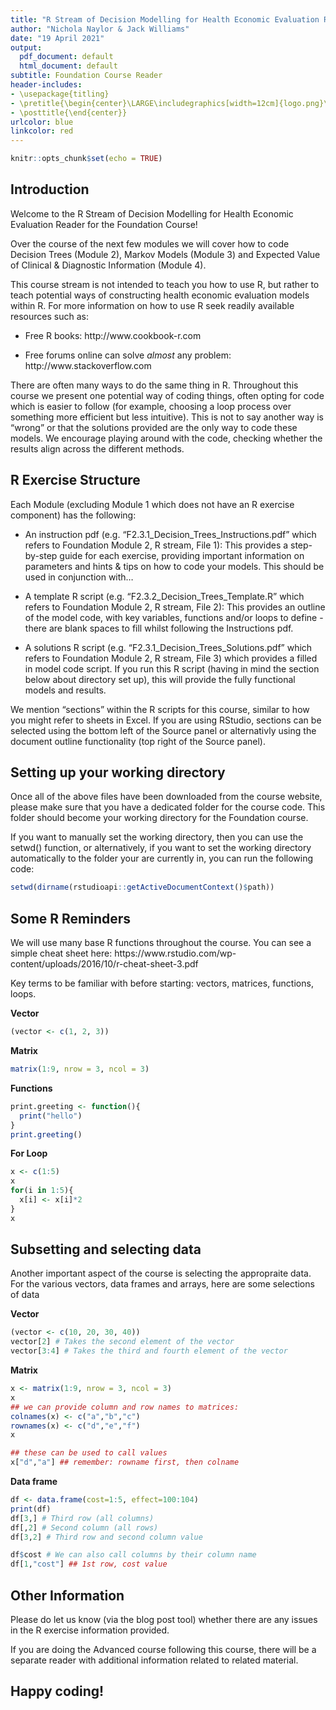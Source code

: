 ```yaml
---
title: "R Stream of Decision Modelling for Health Economic Evaluation Reader - Foundation Course"
author: "Nichola Naylor & Jack Williams"
date: "19 April 2021"
output:
  pdf_document: default
  html_document: default
subtitle: Foundation Course Reader
header-includes:
- \usepackage{titling}
- \pretitle{\begin{center}\LARGE\includegraphics[width=12cm]{logo.png}\\[\bigskipamount]}
- \posttitle{\end{center}}
urlcolor: blue
linkcolor: red
---
```


```r
knitr::opts_chunk$set(echo = TRUE)
```

## Introduction

Welcome to the R Stream of Decision Modelling for Health Economic Evaluation Reader for the Foundation Course! 

Over the course of the next few modules we will cover how to code Decision Trees (Module 2), Markov Models (Module 3) and Expected Value of Clinical & Diagnostic Information (Module 4).

This course stream is not intended to teach you how to use R, but rather to teach potential ways of constructing health economic evaluation models within R. For more information on how to use R seek readily available resources such as:

* Free R books:
http://www.cookbook-r.com

* Free forums online can solve *almost* any problem:
http://www.stackoverflow.com


There are often many ways to do the same thing in R. Throughout this course we present one potential way of coding things, often opting for code which is easier to follow (for example, choosing a loop process over something more efficient but less intuitive). This is not to say another way is "wrong" or that the solutions provided are the only way to code these models. We encourage playing around with the code, checking whether the results align across the different methods. 

## R Exercise Structure
 
Each Module (excluding Module 1 which does not have an R exercise component) has the following:

* An instruction pdf (e.g. "F2.3.1_Decision_Trees_Instructions.pdf" which refers to Foundation Module 2, R stream, File 1): This provides a step-by-step guide for each exercise, providing important information on parameters and hints & tips on how to code your models. This should be used in conjunction with...

* A template R script (e.g. "F2.3.2_Decision_Trees_Template.R" which refers to Foundation Module 2, R stream, File 2): This provides an outline of the model code, with key variables, functions and/or loops to define - there are blank spaces to fill whilst following the Instructions pdf. 

* A solutions R script (e.g. "F2.3.1_Decision_Trees_Solutions.pdf" which refers to Foundation Module 2, R stream, File 3) which provides a filled in model code script. If you run this R script (having in mind the section below about directory set up), this will provide the fully functional models and results. 

We mention "sections" within the R scripts for this course, similar to how you might refer to sheets in Excel. If you are using RStudio, sections can be selected using the bottom left of the Source panel or alternativly using the document outline functionality (top right of the Source panel).

## Setting up your working directory
Once all of the above files have been downloaded from the course website, please make sure that you have a dedicated folder for the course code. This folder should become your working directory for the Foundation course. 

If you want to manually set the working directory, then you can use the setwd() function, or alternatively, if you want to set the working directory automatically to the folder your are currently in, you can run the following code: 
```r
setwd(dirname(rstudioapi::getActiveDocumentContext()$path))
```


## Some R Reminders

We will use many base R functions throughout the course. You can see a simple cheat sheet here:
https://www.rstudio.com/wp-content/uploads/2016/10/r-cheat-sheet-3.pdf 

Key terms to be familiar with before starting: vectors, matrices, functions, loops. 

**Vector**
```r
(vector <- c(1, 2, 3))
```


**Matrix**
```r
matrix(1:9, nrow = 3, ncol = 3)

```


**Functions**
```r

print.greeting <- function(){
  print("hello")
}
print.greeting()
```

**For Loop**
```r

x <- c(1:5)
x
for(i in 1:5){
  x[i] <- x[i]*2
}
x

```

## Subsetting and selecting data 

Another important aspect of the course is selecting the appropraite data. For the various vectors, data frames and arrays, here are some selections of data


**Vector**
```r

(vector <- c(10, 20, 30, 40))
vector[2] # Takes the second element of the vector
vector[3:4] # Takes the third and fourth element of the vector

```

**Matrix**
```r
x <- matrix(1:9, nrow = 3, ncol = 3)
x
## we can provide column and row names to matrices:
colnames(x) <- c("a","b","c")
rownames(x) <- c("d","e","f")
x

## these can be used to call values
x["d","a"] ## remember: rowname first, then colname


```
**Data frame**
```r
df <- data.frame(cost=1:5, effect=100:104)
print(df)
df[3,] # Third row (all columns)
df[,2] # Second column (all rows)
df[3,2] # Third row and second column value

df$cost # We can also call columns by their column name
df[1,"cost"] ## 1st row, cost value

```

## Other Information
Please do let us know (via the blog post tool) whether there are any issues in the R exercise information provided. 

If you are doing the Advanced course following this course, there will be a separate reader with additional information related to related material.

## Happy coding! 